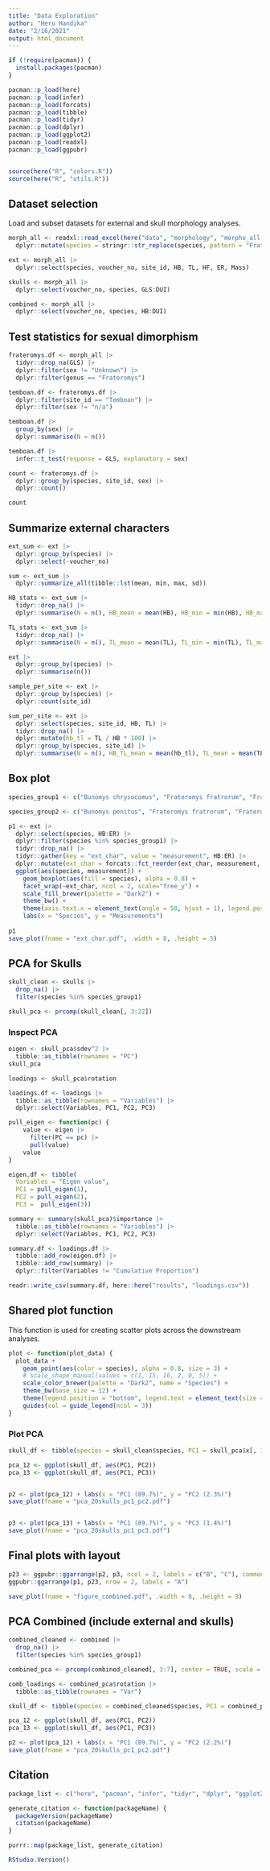 ---
title: "Data Exploration"
author: "Heru Handika"
date: "2/16/2021"
output: html_document
---

```{r}
if (!require(pacman)) {
  install.packages(pacman)
}

pacman::p_load(here)
pacman::p_load(infer)
pacman::p_load(forcats)
pacman::p_load(tibble)
pacman::p_load(tidyr)
pacman::p_load(dplyr)
pacman::p_load(ggplot2)
pacman::p_load(readxl)
pacman::p_load(ggpubr)


source(here("R", "colors.R"))
source(here("R", "utils.R"))
```

## Dataset selection

Load and subset datasets for external and skull morphology analyses.

```{r}
morph_all <- readxl::read_excel(here("data", "morphology", "morpho_all.xlsx")) |> 
  dplyr::mutate(species = stringr::str_replace(species, pattern = "Frateromys spnov", "Frateromys sororum"))

ext <- morph_all |> 
  dplyr::select(species, voucher_no, site_id, HB, TL, HF, ER, Mass)

skulls <- morph_all |> 
  dplyr::select(voucher_no, species, GLS:DUI)

combined <- morph_all |> 
  dplyr::select(voucher_no, species, HB:DUI)
```
## Test statistics for sexual dimorphism

```{r}
frateromys.df <- morph_all |> 
  tidyr::drop_na(GLS) |> 
  dplyr::filter(sex != "Unknown") |>
  dplyr::filter(genus == "Frateromys")

temboan.df <- frateromys.df |>
  dplyr::filter(site_id == "Temboan") |> 
  dplyr::filter(sex != "n/a")

temboan.df |> 
  group_by(sex) |> 
  dplyr::summarise(N = n())

temboan.df |> 
  infer::t_test(response = GLS, explanatory = sex)

count <- frateromys.df |> 
  dplyr::group_by(species, site_id, sex) |> 
  dplyr::count()

count
```

## Summarize external characters


```{r}
ext_sum <- ext |>
  dplyr::group_by(species) |>
  dplyr::select(-voucher_no)

sum <- ext_sum |> 
  dplyr::summarize_all(tibble::lst(mean, min, max, sd))

HB_stats <- ext_sum |>
  tidyr::drop_na() |>
  dplyr::summarise(N = n(), HB_mean = mean(HB), HB_min = min(HB), HB_max = max(HB), HB_sd = sd(HB))

TL_stats <- ext_sum |>
  tidyr::drop_na() |>
  dplyr::summarise(N = n(), TL_mean = mean(TL), TL_min = min(TL), TL_max = max(TL), TL_sd = sd(TL))

ext |>
  dplyr::group_by(species) |>
  dplyr::summarise(n())

sample_per_site <- ext |>
  dplyr::group_by(species) |>
  dplyr::count(site_id)

sum_per_site <- ext |>
  dplyr::select(species, site_id, HB, TL) |>
  tidyr::drop_na() |>
  dplyr::mutate(hb_tl = TL / HB * 100) |>
  dplyr::group_by(species, site_id) |>
  dplyr::summarise(N = n(), HB_TL_mean = mean(hb_tl), TL_mean = mean(TL), TL_min = min(TL), TL_max = max(TL), TL_sd = sd(TL))
```

## Box plot

```{r}
species_group1 <- c("Bunomys chrysocomus", "Frateromys fratrorum", "Frateromys sororum", "Taeromys dominator", "Taeromys taerae")

species_group2 <- c("Bunomys penitus", "Frateromys fratrorum", "Frateromys sororum", "Lenomys meyeri", "Taeromys dominator")

p1 <- ext |> 
  dplyr::select(species, HB:ER) |> 
  dplyr::filter(species %in% species_group1) |>
  tidyr::drop_na() |>
  tidyr::gather(key = "ext_char", value = "measurement", HB:ER) |>
  dplyr::mutate(ext_char = forcats::fct_reorder(ext_char, measurement, .desc = TRUE)) |> 
  ggplot(aes(species, measurement)) + 
    geom_boxplot(aes(fill = species), alpha = 0.8) +
    facet_wrap(~ext_char, ncol = 2, scale="free_y") +
    scale_fill_brewer(palette = "Dark2") +
    theme_bw() +
    theme(axis.text.x = element_text(angle = 50, hjust = 1), legend.position="none") + 
    labs(x = "Species", y = "Measurements")
  
p1
save_plot(fname = "ext_char.pdf", .width = 8, .height = 5)
```


## PCA for Skulls

```{r}
skull_clean <- skulls |>
  drop_na() |>
  filter(species %in% species_group1)

skull_pca <- prcomp(skull_clean[, 3:22])
```

### Inspect PCA

```{r}
eigen <- skull_pca$sdev^2 |> 
  tibble::as_tibble(rownames = "PC") 
skull_pca

loadings <- skull_pca$rotation 

loadings.df <- loadings |> 
  tibble::as_tibble(rownames = "Variables") |> 
  dplyr::select(Variables, PC1, PC2, PC3)

pull_eigen <- function(pc) {
    value <- eigen |> 
      filter(PC == pc) |> 
      pull(value)
    value
}

eigen.df <- tibble(
  Variables = "Eigen value", 
  PC1 = pull_eigen(1),
  PC2 = pull_eigen(2),
  PC3 =  pull_eigen(3))

summary <- summary(skull_pca)$importance |> 
  tibble::as_tibble(rownames = "Variables") |> 
  dplyr::select(Variables, PC1, PC2, PC3)

summary.df <- loadings.df |> 
  tibble::add_row(eigen.df) |> 
  tibble::add_row(summary) |> 
  dplyr::filter(Variables != "Cumulative Proportion")

readr::write_csv(summary.df, here::here("results", "loadings.csv"))
```
## Shared plot function

This function is used for creating scatter plots across the downstream analyses.

```{r}
plot <- function(plot_data) {
  plot_data +
    geom_point(aes(color = species), alpha = 0.8, size = 3) +
    # scale_shape_manual(values = c(1, 15, 16, 2, 0, 5)) +
    scale_color_brewer(palette = "Dark2", name = "Species") +
    theme_bw(base_size = 12) +
    theme(legend.position = "bottom", legend.text = element_text(size = 10, face = "italic")) +
    guides(col = guide_legend(ncol = 3))
}
```

### Plot PCA

```{r}
skull_df <- tibble(species = skull_clean$species, PC1 = skull_pca$x[, 1], PC2 = skull_pca$x[, 2], PC3= skull_pca$x[, 3])

pca_12 <- ggplot(skull_df, aes(PC1, PC2))
pca_13 <- ggplot(skull_df, aes(PC1, PC3))


p2 <- plot(pca_12) + labs(x = "PC1 (89.7%)", y = "PC2 (2.3%)")
save_plot(fname = "pca_20skulls_pc1_pc2.pdf")


p3 <- plot(pca_13) + labs(x = "PC1 (89.7%)", y = "PC3 (1.4%)")
save_plot(fname = "pca_20skulls_pc1_pc3.pdf")

```
## Final plots with layout

```{r}
p23 <- ggpubr::ggarrange(p2, p3, ncol = 2, labels = c("B", "C"), common.legend = TRUE, legend = "bottom")
ggpubr::ggarrange(p1, p23, nrow = 2, labels = "A")

save_plot(fname = "figure_combined.pdf", .width = 8, .height = 9)
```



## PCA Combined (include external and skulls)

```{r}
combined_cleaned <- combined |>
  drop_na() |>
  filter(species %in% species_group1)

combined_pca <- prcomp(combined_cleaned[, 3:7], center = TRUE, scale = TRUE)

comb_loadings <- combined_pca$rotation |> 
  tibble::as_tibble(rownames = "Var")

skull_df <- tibble(species = combined_cleaned$species, PC1 = combined_pca$x[, 1], PC2 = combined_pca$x[, 2])

pca_12 <- ggplot(skull_df, aes(PC1, PC2))
pca_13 <- ggplot(skull_df, aes(PC1, PC3))

p2 <- plot(pca_12) + labs(x = "PC1 (89.7%)", y = "PC2 (2.2%)")
save_plot(fname = "pca_20skulls_pc1_pc2.pdf")

```


## Citation

```{r}

package_list <- c("here", "pacman", "infer", "tidyr", "dplyr", "ggplot2", "tibble")

generate_citation <- function(packageName) {
  packageVersion(packageName)
  citation(packageName)
}

purrr::map(package_list, generate_citation)

RStudio.Version()
```

